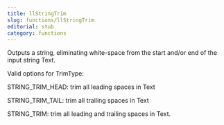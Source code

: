 ```yaml
---
title: llStringTrim
slug: functions/llStringTrim
editorial: stub
category: functions
---
```


<LSLFunction name="llStringTrim"/>

Outputs a string, eliminating white-space from the start and/or end of the input string Text.

Valid options for TrimType:

STRING_TRIM_HEAD: trim all leading spaces in Text

STRING_TRIM_TAIL: trim all trailing spaces in Text

STRING_TRIM: trim all leading and trailing spaces in Text.
